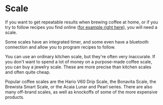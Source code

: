 
# Scale

If you want to get repeatable results when brewing coffee at home, or if you try to follow recipes you find online ([for example right here](/recipes)), you will need a scale.

Some scales have an integrated timer, and some even have a bluetooth connection and allow you to program recipes to follow.

You can use an ordinary kitchen scale, but they're often very inaccurate. If you don't want to spend a lot of money on a purpose-made coffee scale, you can buy a jewelry scale. These are more precise than kitchen scales and often quite cheap.

Popular coffee scales are the Hario V60 Drip Scale, the Bonavita Scale, the Brewista Smart Scale, or the Acaia Lunar and Pearl series. There are also many off-brand scales, as well as knockoffs of some of the more expensive products.

<!-- ## What to look for when buying a scale

- precision
- max weight
- display precision -->
